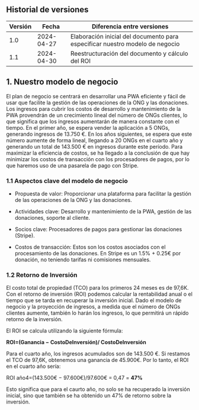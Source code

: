## Historial de versiones

| Versión | Fecha      | Diferencia entre versiones                                                                                                                                                                                 |
| ------- | ---------- | ---------------------------------------------------------------------------------------------------------------------------------------------------------------------------------------------------------- |
| 1.0     | 2024-04-27 | Elaboración inicial del documento para especificar nuestro modelo de negocio                                                                                 |
| 1.1     | 2024-04-30 | Reestructuración del documento y cálculo del ROI                                                                                  |

## 1. Nuestro modelo de negocio

El plan de negocio se centrará en desarrollar una PWA eficiente y fácil de usar que facilite la gestión de las operaciones de la ONG y las donaciones. Los ingresos para cubrir los costos de desarrollo y mantenimiento de la PWA provendrán de un crecimiento lineal del número de ONGs clientes, lo que significa que los ingresos aumentarán de manera constante con el tiempo. En el primer año, se espera vender la aplicación a 5 ONGs, generando ingresos de 13.750 €. En los años siguientes, se espera que este número aumente de forma lineal, llegando a 20 ONGs en el cuarto año y generando un total de 143.500 € en ingresos durante este período. Para maximizar la eficiencia de costos, se ha llegado a la conclusión de que hay minimizar los costos de transacción con los procesadores de pagos, por lo que haremos uso de una pasarela de pago con Stripe.

### 1.1 Aspectos clave del modelo de negocio

- Propuesta de valor: Proporcionar una plataforma para facilitar la gestión de las operaciones de la ONG y las donaciones.

- Actividades clave: Desarrollo y mantenimiento de la PWA, gestión de las donaciones, soporte al cliente.

- Socios clave: Procesadores de pagos para gestionar las donaciones (Stripe).

- Costos de transacción: Estos son los costos asociados con el procesamiento de las donaciones. En Stripe es un 1.5% + 0.25€ por donación, no teniendo tarifas ni comisiones mensuales.

### 1.2 Retorno de Inversión
El costo total de propiedad (TCO) para los primeros 24 meses es de 97,6K. Con el retorno de inversión (ROI) podemos calcular la rentabilidad anual o el tiempo que se tarda en recuperar la inversión inicial. Dado el modelo de negocio y la proyección de ingresos, a medida que el número de ONGs clientes aumente, también lo harán los ingresos, lo que permitirá un rápido retorno de la inversión.

El ROI se calcula utilizando la siguiente fórmula:

**ROI=(Ganancia − CostoDeInversión)​/ CostoDeInversión**

Para el cuarto año, los ingresos acumulados son de 143.500 €. Si restamos el TCO de 97,6K, obtenemos una ganancia de 45.900€. Por lo tanto, el ROI en el cuarto año sería:

ROI año4​=(143.500€ − 97.600€)/97.600€ ​= 0,47 = **47%**

Esto significa que para el caurto año, no solo se ha recuperado la inversión inicial, sino que también se ha obtenido un 47% de retorno sobre la inversión.